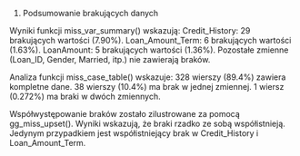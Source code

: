 
1. Podsumowanie brakujących danych 

Wyniki funkcji miss_var_summary() wskazują:
Credit_History: 29 brakujących wartości (7.90%).
Loan_Amount_Term: 6 brakujących wartości (1.63%).
LoanAmount: 5 brakujących wartości (1.36%).
Pozostałe zmienne (Loan_ID, Gender, Married, itp.) nie zawierają braków.

Analiza funkcji miss_case_table() wskazuje:
328 wierszy (89.4%) zawiera kompletne dane.
38 wierszy (10.4%) ma brak w jednej zmiennej.
1 wiersz (0.272%) ma braki w dwóch zmiennych.

Współwystępowanie braków zostało zilustrowane za pomocą gg_miss_upset().
Wyniki wskazują, że braki rzadko ze sobą współistnieją.
Jedynym przypadkiem jest współistniejący brak w Credit_History i Loan_Amount_Term.